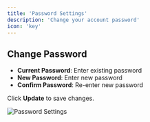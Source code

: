 ```yaml
---
title: 'Password Settings'
description: 'Change your account password'
icon: 'key'
---
```


## Change Password
- **Current Password**: Enter existing password
- **New Password**: Enter new password  
- **Confirm Password**: Re-enter new password

Click **Update** to save changes.

![Password Settings](/images/settings/password-settings/password.png)

